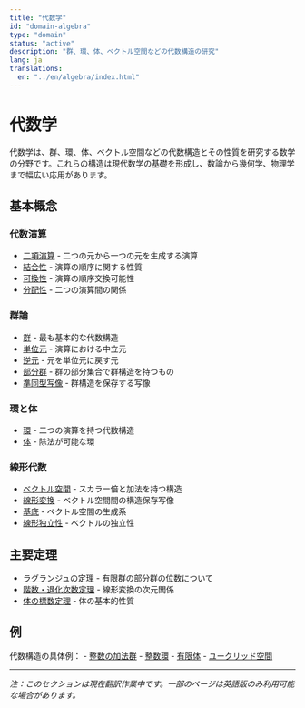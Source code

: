 ```yaml
---
title: "代数学"
id: "domain-algebra"
type: "domain"
status: "active"
description: "群、環、体、ベクトル空間などの代数構造の研究"
lang: ja
translations:
  en: "../en/algebra/index.html"
---
```


# 代数学

代数学は、群、環、体、ベクトル空間などの代数構造とその性質を研究する数学の分野です。これらの構造は現代数学の基礎を形成し、数論から幾何学、物理学まで幅広い応用があります。

## 基本概念

### 代数演算
- [二項演算](def-binary-operation.html) - 二つの元から一つの元を生成する演算
- [結合性](def-associativity.html) - 演算の順序に関する性質
- [可換性](def-commutativity.html) - 演算の順序交換可能性
- [分配性](def-distributivity.html) - 二つの演算間の関係

### 群論
- [群](def-group.html) - 最も基本的な代数構造
- [単位元](def-identity-element.html) - 演算における中立元
- [逆元](def-inverse-element.html) - 元を単位元に戻す元
- [部分群](def-subgroup.html) - 群の部分集合で群構造を持つもの
- [準同型写像](def-homomorphism.html) - 群構造を保存する写像

### 環と体
- [環](def-ring.html) - 二つの演算を持つ代数構造
- [体](def-field.html) - 除法が可能な環

### 線形代数
- [ベクトル空間](def-vector-space.html) - スカラー倍と加法を持つ構造
- [線形変換](def-linear-transformation.html) - ベクトル空間間の構造保存写像
- [基底](def-basis.html) - ベクトル空間の生成系
- [線形独立性](def-linear-independence.html) - ベクトルの独立性

## 主要定理

- [ラグランジュの定理](thm-lagrange.html) - 有限群の部分群の位数について
- [階数・退化次数定理](thm-rank-nullity.html) - 線形変換の次元関係
- [体の標数定理](thm-field-characteristic.html) - 体の基本的性質

## 例

代数構造の具体例：
- [整数の加法群](ex-integers-addition.html)
- [整数環](ex-integers-ring.html)
- [有限体](ex-finite-field.html)
- [ユークリッド空間](ex-euclidean-space.html)

---

*注：このセクションは現在翻訳作業中です。一部のページは英語版のみ利用可能な場合があります。*
